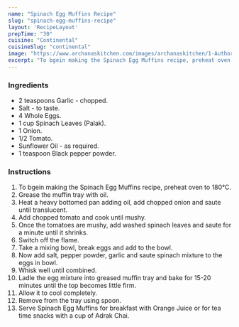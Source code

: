 ---
name: "Spinach Egg Muffins Recipe"
slug: "spinach-egg-muffins-recipe"
layout: 'RecipeLayout'
prepTime: "30"
cuisine: "Continental"
cuisineSlug: "continental"
image: "https://www.archanaskitchen.com/images/archanaskitchen/1-Author/swathynandhini/SPINACH_EGG_MUFFINS_1600.jpg"
excerpt: "To bgein making the Spinach Egg Muffins recipe, preheat oven to 180°C"
---

### Ingredients

- 2 teaspoons Garlic - chopped.
- Salt - to taste.
- 4 Whole Eggs.
- 1 cup Spinach Leaves (Palak).
- 1 Onion.
- 1/2 Tomato.
- Sunflower Oil - as required.
- 1 teaspoon Black pepper powder.

### Instructions

1. To bgein making the Spinach Egg Muffins recipe, preheat oven to 180°C.
1. Grease the muffin tray with oil.
1. Heat a heavy bottomed pan adding oil, add chopped onion and saute until translucent.
1. Add chopped tomato and cook until mushy.
1. Once the tomatoes are mushy, add washed spinach leaves and saute for a minute until it shrinks.
1. Switch off the flame.
1. Take a mixing bowl, break eggs and add to the bowl.
1. Now add salt, pepper powder, garlic and saute spinach mixture to the eggs in bowl.
1. Whisk well until combined.
1. Ladle the egg mixture into greased muffin tray and bake for 15-20 minutes until the top becomes little firm.
1. Allow it to cool completely.
1. Remove from the tray using spoon.
1. Serve Spinach Egg Muffins for breakfast with Orange Juice or for tea time snacks with a cup of Adrak Chai.
